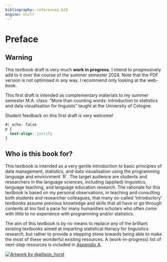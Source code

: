 ```yaml
---
bibliography: references.bib
engine: knitr
---
```


# Preface {.unnumbered}

::: callout-warning
## Warning

This textbook draft is very much **work in progress**. I intend to progressively add to it over the course of the summer semester 2024. Note that the PDF version is not optimised in any way. I recommend only looking at the web-book.

This first draft is intended as complementary materials to my summer semester M.A. class: "More than counting words: Introduction to statistics and data visualisation for linguists" taught at the University of Cologne.

Student feedback on this first draft is very welcome!
:::

```css
#| echo: false
p {
  text-align: justify
}
```

## Who is this book for? {.unnumbered}

This textbook is intended as a very gentle introduction to basic principles of data management, statistics, and data visualisation using the programming language and environment \`R\`. The target audience are students and researchers in the language sciences, including (applied) linguistics, language teaching, and language education research. The rationale for this textbook is based on my personal observations, in teaching and consulting both students and researcher colleagues, that many so-called 'introductory' textbooks assume previous knowledge and skills that all have or go through contents at too fast a pace for many humanities scholars who often come with little to no experience with programming and/or statistics.

The aim of this textbook is by no means to replace any of the brilliant existing textbooks aimed at imparting statistical literacy for linguistics research, but rather to provide a stepping stone towards being able to make the most of these wonderful existing resources. A (work-in-progress) list of next-step resources is included in [Appendix A](https://elenlefoll.github.io/RstatsTextbook/FurtherResources.html).

[![Artwork by \@allison_horst](images/RLearnersWeBelieve.png)](https://allisonhorst.com/allison-horst)
